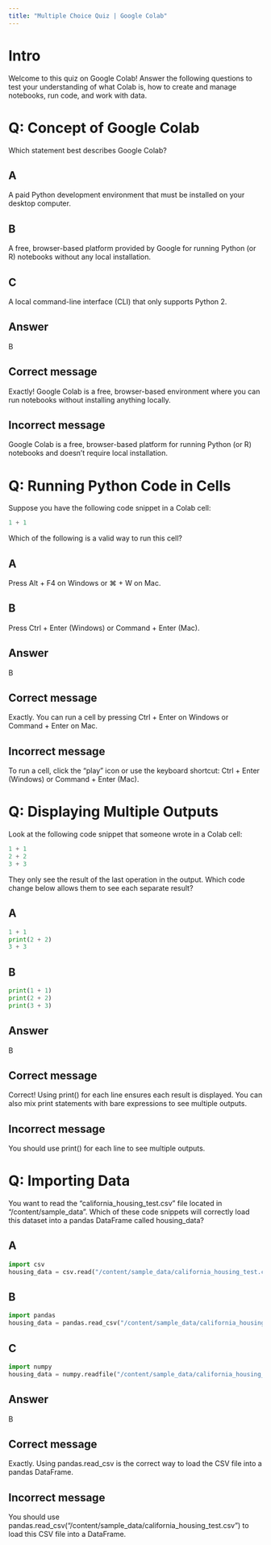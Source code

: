 ```yaml
---
title: "Multiple Choice Quiz | Google Colab"
---
```


# Intro

Welcome to this quiz on Google Colab! Answer the following questions to test your understanding of what Colab is, how to create and manage notebooks, run code, and work with data.

# Q: Concept of Google Colab

Which statement best describes Google Colab?

## A

A paid Python development environment that must be installed on your desktop computer.

## B

A free, browser-based platform provided by Google for running Python (or R) notebooks without any local installation.

## C

A local command-line interface (CLI) that only supports Python 2.

## Answer

B

## Correct message

Exactly! Google Colab is a free, browser-based environment where you can run notebooks without installing anything locally.

## Incorrect message

Google Colab is a free, browser-based platform for running Python (or R) notebooks and doesn't require local installation.

# Q: Running Python Code in Cells

Suppose you have the following code snippet in a Colab cell:

```python
1 + 1
```

Which of the following is a valid way to run this cell?

## A

Press Alt + F4 on Windows or ⌘ + W on Mac.

## B

Press Ctrl + Enter (Windows) or Command + Enter (Mac).

## Answer

B

## Correct message

Exactly. You can run a cell by pressing Ctrl + Enter on Windows or Command + Enter on Mac.

## Incorrect message

To run a cell, click the "play" icon or use the keyboard shortcut: Ctrl + Enter (Windows) or Command + Enter (Mac).

# Q: Displaying Multiple Outputs

Look at the following code snippet that someone wrote in a Colab cell:

```python
1 + 1
2 + 2
3 + 3
```

They only see the result of the last operation in the output. Which code change below allows them to see each separate result?

## A

```python
1 + 1
print(2 + 2)
3 + 3
```

## B

```python
print(1 + 1)
print(2 + 2)
print(3 + 3)
```

## Answer

B

## Correct message

Correct! Using print() for each line ensures each result is displayed. You can also mix print statements with bare expressions to see multiple outputs.

## Incorrect message

You should use print() for each line to see multiple outputs.

# Q: Importing Data

You want to read the “california_housing_test.csv” file located in "/content/sample_data". Which of these code snippets will correctly load this dataset into a pandas DataFrame called housing_data?

## A

```python
import csv
housing_data = csv.read("/content/sample_data/california_housing_test.csv")
```

## B

```python
import pandas
housing_data = pandas.read_csv("/content/sample_data/california_housing_test.csv")
```

## C

```python
import numpy
housing_data = numpy.readfile("/content/sample_data/california_housing_test.csv")
```

## Answer

B

## Correct message

Exactly. Using pandas.read_csv is the correct way to load the CSV file into a pandas DataFrame.

## Incorrect message

You should use pandas.read_csv("/content/sample_data/california_housing_test.csv") to load this CSV file into a DataFrame.
